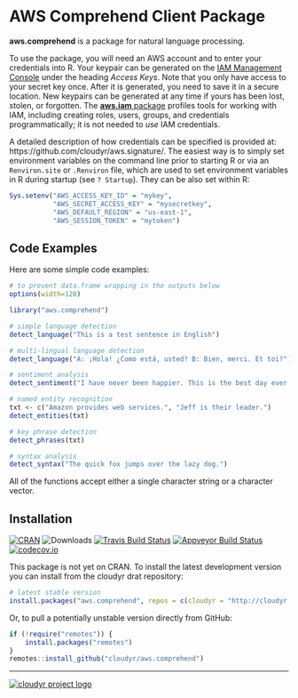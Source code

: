 # AWS Comprehend Client Package

**aws.comprehend** is a package for natural language processing.

To use the package, you will need an AWS account and to enter your credentials into R. Your keypair can be generated on the [IAM Management Console](https://aws.amazon.com/) under the heading *Access Keys*. Note that you only have access to your secret key once. After it is generated, you need to save it in a secure location. New keypairs can be generated at any time if yours has been lost, stolen, or forgotten. The [**aws.iam** package](https://github.com/cloudyr/aws.iam) profiles tools for working with IAM, including creating roles, users, groups, and credentials programmatically; it is not needed to *use* IAM credentials.

A detailed description of how credentials can be specified is provided at: https://github.com/cloudyr/aws.signature/. The easiest way is to simply set environment variables on the command line prior to starting R or via an `Renviron.site` or `.Renviron` file, which are used to set environment variables in R during startup (see `? Startup`). They can be also set within R:

```R
Sys.setenv("AWS_ACCESS_KEY_ID" = "mykey",
           "AWS_SECRET_ACCESS_KEY" = "mysecretkey",
           "AWS_DEFAULT_REGION" = "us-east-1",
           "AWS_SESSION_TOKEN" = "mytoken")
```

## Code Examples

Here are some simple code examples:

```r
# to prevent data.frame wrapping in the outputs below
options(width=120)
```

```r
library("aws.comprehend")

# simple language detection
detect_language("This is a test sentence in English")

# multi-lingual language detection
detect_language("A: ¡Hola! ¿Como está, usted? B: Bien, merci. Et toi?")

# sentiment analysis
detect_sentiment("I have never been happier. This is the best day ever.")

# named entity recognition
txt <- c("Amazon provides web services.", "Jeff is their leader.")
detect_entities(txt)

# key phrase detection
detect_phrases(txt)

# syntax analysis
detect_syntax("The quick fox jumps over the lazy dog.")
```

All of the functions accept either a single character string or a character vector.

## Installation

[![CRAN](https://www.r-pkg.org/badges/version/aws.comprehend)](https://cran.r-project.org/package=aws.comprehend)
![Downloads](https://cranlogs.r-pkg.org/badges/aws.comprehend)
[![Travis Build Status](https://travis-ci.org/cloudyr/aws.comprehend.png?branch=master)](https://travis-ci.org/cloudyr/aws.comprehend)
[![Appveyor Build Status](https://ci.appveyor.com/api/projects/status/PROJECTNUMBER?svg=true)](https://ci.appveyor.com/project/cloudyr/aws.comprehend)
[![codecov.io](https://codecov.io/github/cloudyr/aws.comprehend/coverage.svg?branch=master)](https://codecov.io/github/cloudyr/aws.comprehend?branch=master)

This package is not yet on CRAN. To install the latest development version you can install from the cloudyr drat repository:

```R
# latest stable version
install.packages("aws.comprehend", repos = c(cloudyr = "http://cloudyr.github.io/drat", getOption("repos")))
```

Or, to pull a potentially unstable version directly from GitHub:

```R
if (!require("remotes")) {
    install.packages("remotes")
}
remotes::install_github("cloudyr/aws.comprehend")
```

---
[![cloudyr project logo](https://i.imgur.com/JHS98Y7.png)](https://github.com/cloudyr)

